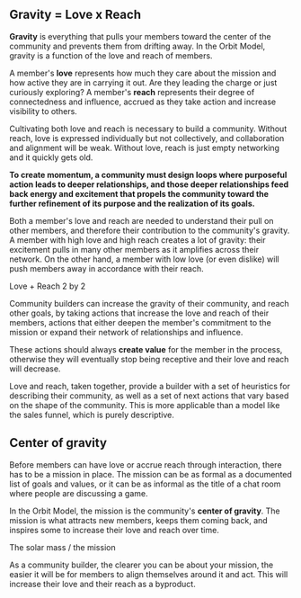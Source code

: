 ## Gravity = Love x Reach

**Gravity** is everything that pulls your members toward the center of the community
and prevents them from drifting away. In the Orbit Model, gravity is a
function of the love and reach of members.

A member's **love** represents how much they care about the mission
and how active they are in carrying it out. Are they leading the
charge or just curiously exploring?
A member's **reach** represents their degree of connectedness and influence,
accrued as they take action and increase visibility to others.

Cultivating both love and reach is necessary to build a community.
Without reach, love is expressed individually but not collectively, and
collaboration and alignment will be weak.
Without love, reach is just empty networking and it quickly gets old.

**To create momentum, a community must design loops where purposeful action
leads to deeper relationships, and those deeper relationships feed back
energy and excitement that propels the community toward the further
refinement of its purpose and the realization of its goals.**

Both a member's love and reach are needed to understand their pull on other
members, and therefore their contribution to the community's gravity. A member
with high love and high reach creates a lot of gravity: their excitement pulls in
many other members as it amplifies across their network.
On the other hand, a member with low love (or even dislike) will push members away
in accordance with their reach.

<Placeholder>Love + Reach 2 by 2</Placeholder>

Community builders can increase the gravity of their community, and reach other goals,
by taking actions that increase the love and reach of their members, actions that either deepen
the member's commitment to the mission or expand their network of relationships and influence.

These actions should always **create value** for the member in the process, otherwise they will
eventually stop being receptive and their love and reach will decrease.

Love and reach, taken together, provide a builder with
a set of heuristics for describing their community, as well as a
set of next actions that vary based on the shape of the community.
This is more applicable than a model like the sales funnel, which is purely descriptive.

## Center of gravity

Before members can have love or accrue reach through interaction, there has
to be a mission in place. The mission can be as formal as a documented list of goals
and values, or it can be as informal as the title of a chat room where people are
discussing a game.

In the Orbit Model, the mission is the community's **center of gravity**.
The mission is what attracts new members, keeps them coming back, and inspires
some to increase their love and reach over time.

<Placeholder>The solar mass / the mission</Placeholder>

As a community builder, the clearer you can be about your mission, the easier it
will be for members to align themselves around it and act. This will increase their love
and their reach as a byproduct.
